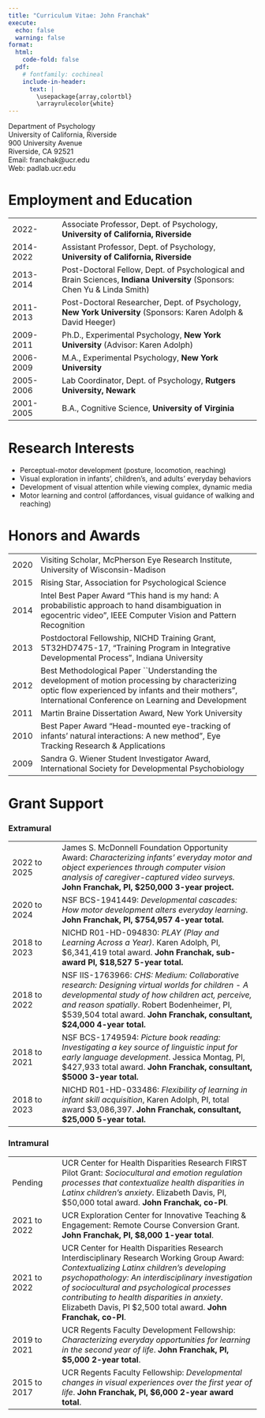 ```yaml
---
title: "Curriculum Vitae: John Franchak"
execute:
  echo: false
  warning: false
format:
  html:
    code-fold: false
  pdf: 
    # fontfamily: cochineal
    include-in-header: 
      text: |
        \usepackage{array,colortbl}
        \arrayrulecolor{white}
---
```

| Department of Psychology
| University of California, Riverside  
| 900 University Avenue
| Riverside, CA 92521
| Email: franchak@ucr.edu
| Web: padlab.ucr.edu

# Employment and Education

 | 
|--|--------|
| 2022- | Associate Professor, Dept. of Psychology, **University of California, Riverside** |
| 2014-2022 | Assistant Professor, Dept. of Psychology, **University of California, Riverside** |
| 2013-2014 | Post-Doctoral Fellow, Dept. of Psychological and Brain Sciences, **Indiana University** (Sponsors: Chen Yu & Linda Smith) |
| 2011-2013 | Post-Doctoral Researcher, Dept. of Psychology, **New York University** (Sponsors: Karen Adolph & David Heeger)|
| 2009-2011 | Ph.D., Experimental Psychology, **New York University** (Advisor: Karen Adolph)|
| 2006-2009| M.A., Experimental Psychology, **New York University** |
| 2005-2006| Lab Coordinator, Dept. of Psychology, **Rutgers University, Newark** |
| 2001-2005| B.A., Cognitive Science, **University of Virginia** |

# Research Interests
- Perceptual-motor development (posture, locomotion, reaching)
- Visual exploration in infants', children's, and adults' everyday behaviors
- Development of visual attention while viewing complex, dynamic media
- Motor learning and control (affordances, visual guidance of walking and reaching) 

# Honors and Awards
| | |
|-|--------|
| 2020		| Visiting Scholar, McPherson Eye Research Institute, University of Wisconsin-Madison |
| 2015		| Rising Star, Association for Psychological Science |
| 2014		| Intel Best Paper Award "This hand is my hand: A probabilistic approach to hand disambiguation in egocentric video", IEEE Computer Vision and Pattern Recognition |
| 2013		| Postdoctoral Fellowship, NICHD Training Grant, 5T32HD7475-17, "Training Program in Integrative Developmental Process", Indiana University |
| 2012		| Best Methodological Paper ``Understanding the development of motion processing by characterizing optic flow experienced by infants and their mothers”, International Conference on Learning and Development |
| 2011		| Martin Braine Dissertation Award, New York University |
| 2010		| Best Paper Award "Head-mounted eye-tracking of infants’ natural interactions:  A new method", Eye Tracking Research & Applications |
| 2009		| Sandra G. Wiener Student Investigator Award, International Society  for Developmental Psychobiology |

# Grant Support

### Extramural

 | 
|--|--------|
| 2022 to 2025 | James S. McDonnell Foundation Opportunity Award: *Characterizing infants' everyday motor and object experiences through computer vision analysis of caregiver-captured video surveys.* **John Franchak, PI, $250,000 3-year project.** |
| 2020 to 2024 | NSF BCS-1941449: *Developmental cascades: How motor development alters everyday learning*. **John Franchak, PI, $754,957 4-year total.** |
| 2018 to 2023	| NICHD R01-HD-094830: *PLAY (Play and Learning Across a Year)*. Karen Adolph, PI, $6,341,419 total award. **John Franchak, sub-award PI, $18,527 5-year total.** |
| 2018 to 2022	| NSF IIS-1763966: *CHS: Medium: Collaborative research: Designing virtual worlds for children - A developmental study of how children act, perceive, and reason spatially*. Robert Bodenheimer, PI, $539,504 total award. **John Franchak, consultant, $24,000 4-year total.** |	
| 2018 to 2021	| NSF BCS-1749594: *Picture book reading: Investigating a key source of linguistic input for early language development*. Jessica Montag, PI, $427,933 total award. **John Franchak, consultant, $5000 3-year total.** |
| 2018 to 2023	| NICHD R01-HD-033486: *Flexibility of learning in infant skill acquisition*, Karen Adolph, PI, total award $3,086,397. **John Franchak, consultant, $25,000 5-year total.** |

### Intramural

 | 
|--|--------|
| Pending | UCR Center for Health Disparities Research FIRST Pilot Grant: *Sociocultural and emotion regulation processes that contextualize health disparities in Latinx children's anxiety*. Elizabeth Davis, PI, $50,000 total award. **John Franchak, co-PI**. |
|2021 to 2022 | UCR Exploration Center for Innovative Teaching & Engagement: Remote Course Conversion Grant. **John Franchak, PI, $8,000 1-year total**. |
|2021 to 2022 | UCR Center for Health Disparities Research Interdisciplinary Research Working Group Award: *Contextualizing Latinx children’s developing psychopathology: An interdisciplinary investigation of sociocultural and psychological processes contributing to health disparities in anxiety*. Elizabeth Davis, PI $2,500 total award. **John Franchak, co-PI**. |
| 2019 to 2021	| UCR Regents Faculty Development Fellowship: *Characterizing everyday opportunities for learning in the second year of life*. **John Franchak, PI, $5,000 2-year total**. |
| 2015 to 2017	| UCR Regents Faculty Fellowship: *Developmental changes in visual experiences over the first year of life*. **John Franchak, PI, $6,000 2-year award total**. |

